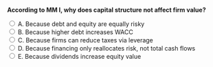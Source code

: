 ::: {.question-block}

<form onsubmit="event.preventDefault(); checkAnswer('module7_mcq_q60')" data-correct-answer="D">
<strong style="display: block;">According to MM I, why does capital structure not affect firm value?</strong>

<label><input type="radio" name="module7_mcq_q60" value="A"> A. Because debt and equity are equally risky</label><br>
<label><input type="radio" name="module7_mcq_q60" value="B"> B. Because higher debt increases WACC</label><br>
<label><input type="radio" name="module7_mcq_q60" value="C"> C. Because firms can reduce taxes via leverage</label><br>
<label><input type="radio" name="module7_mcq_q60" value="D"> D. Because financing only reallocates risk, not total cash flows</label><br>
<label><input type="radio" name="module7_mcq_q60" value="E"> E. Because dividends increase equity value</label><br>
</form>

<div id="feedback-module7_mcq_q60" class="feedback" data-status="" style="display:none;">
✅ Correct: D. MM I: financing affects risk distribution, not total value.
</div>

:::

